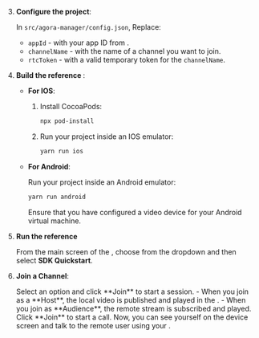 <PlatformWrapper platform="android">

3. **Configure the project**:

    In `src/agora-manager/config.json`, Replace:

    * `appId` - with your app ID from [<Vg k="CONSOLE" />](https://console.agora.io/).
    * `channelName` - with the name of a channel you want to join.
    * `rtcToken` - with a valid temporary token for the `channelName`.

1.  **Build the <Vpl k="NAME" /> reference  <Vpl k="CLIENT" />**:
    - **For IOS**:
      
        1. Install CocoaPods:

            ```bash
            npx pod-install
            ```
      
        2. Run your project inside an IOS emulator:
       
            ```bash
            yarn run ios
            ```
    - **For Android**:
      
        Run your project inside an Android emulator:
         
        ```bash
        yarn run android
        ```
        Ensure that you have configured a video device for your Android virtual machine.

1. **Run the  <Vpl k="NAME"/> reference <Vpl k="CLIENT" />**

    From the main screen of the <Vpl k="CLIENT" />, choose **<Vpd k="NAME" />** from the dropdown and then select
    **SDK Quickstart**.

1. **Join a Channel**:

    <ProductWrapper product="{['interactive-live-streaming', 'broadcast-streaming']}">
    Select an option and click **Join** to start a session.
    - When you join as a **Host**, the local video is published and played in the <Vpl k="CLIENT"/>.
    - When you join as **Audience**, the remote stream is subscribed and played.
    </ProductWrapper>

    <ProductWrapper product="video-calling">
    Click **Join** to start a call. Now, you can see yourself on the device screen and talk to the remote user using your <Vpl k="CLIENT"/>.
    </ProductWrapper>

</PlatformWrapper>
